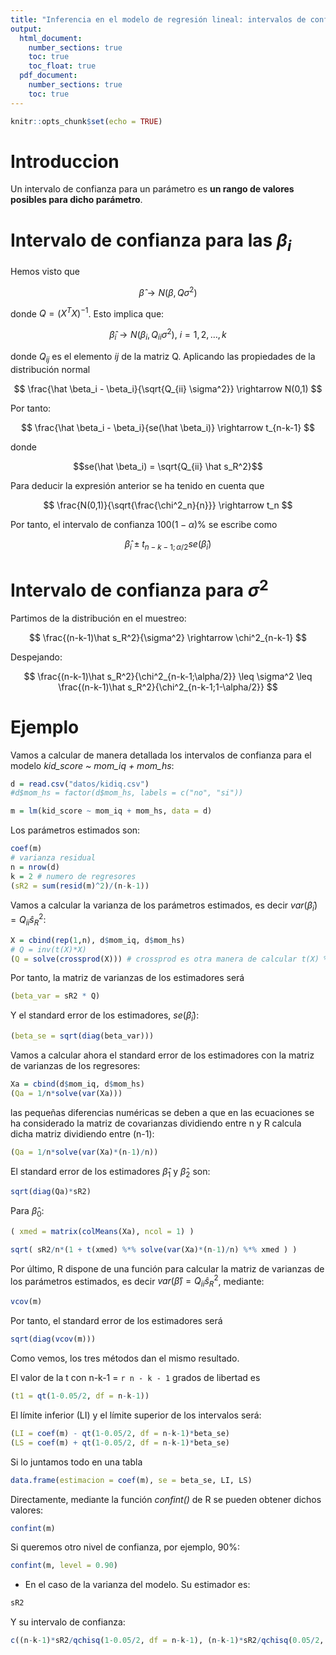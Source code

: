 ```yaml
---
title: "Inferencia en el modelo de regresión lineal: intervalos de confianza"
output: 
  html_document:
    number_sections: true
    toc: true
    toc_float: true
  pdf_document:
    number_sections: true
    toc: true
---
```


```r
knitr::opts_chunk$set(echo = TRUE)
```

# Introduccion

Un intervalo de confianza para un parámetro es **un rango de valores posibles para dicho parámetro**.

# Intervalo de confianza para las $\beta_i$

Hemos visto que

$$
\hat \beta \rightarrow N(\beta, Q \sigma^2)
$$

donde $Q = (X^TX)^{-1}$. Esto implica que:

$$
\hat \beta_i \rightarrow N(\beta_i, Q_{ii} \sigma^2), \ i = 1,2, \ldots,k
$$

donde $Q_{ij}$ es el elemento *ij* de la matriz Q. Aplicando las propiedades de la distribución normal

$$
\frac{\hat \beta_i - \beta_i}{\sqrt{Q_{ii} \sigma^2}} \rightarrow N(0,1)
$$

Por tanto:

$$
\frac{\hat \beta_i - \beta_i}{se(\hat \beta_i)} \rightarrow t_{n-k-1}
$$

donde 

$$se(\hat \beta_i) = \sqrt{Q_{ii} \hat s_R^2}$$

Para deducir la expresión anterior se ha tenido en cuenta que

$$
\frac{N(0,1)}{\sqrt{\frac{\chi^2_n}{n}}} \rightarrow t_n
$$

Por tanto, el intervalo de confianza $100(1-\alpha)$% se escribe como

$$
\hat \beta_i \pm t_{n-k-1;\alpha/2} se(\hat \beta_i)
$$

# Intervalo de confianza para $\sigma^2$

Partimos de la distribución en el muestreo:

$$
\frac{(n-k-1)\hat s_R^2}{\sigma^2} \rightarrow \chi^2_{n-k-1}
$$

Despejando:

$$
\frac{(n-k-1)\hat s_R^2}{\chi^2_{n-k-1;\alpha/2}} \leq \sigma^2 \leq \frac{(n-k-1)\hat s_R^2}{\chi^2_{n-k-1;1-\alpha/2}}
$$

# Ejemplo

Vamos a calcular de manera detallada los intervalos de confianza para el modelo *kid_score ~ mom_iq + mom_hs*:

```r
d = read.csv("datos/kidiq.csv")
#d$mom_hs = factor(d$mom_hs, labels = c("no", "si"))
```

```r
m = lm(kid_score ~ mom_iq + mom_hs, data = d)
```

Los parámetros estimados son:

```r
coef(m)
# varianza residual
n = nrow(d)
k = 2 # numero de regresores
(sR2 = sum(resid(m)^2)/(n-k-1))
```

Vamos a calcular la varianza de los parámetros estimados, es decir $var(\hat \beta_i) = Q_{ii} \hat s_R^2$:

```r
X = cbind(rep(1,n), d$mom_iq, d$mom_hs)
# Q = inv(t(X)*X)
(Q = solve(crossprod(X))) # crossprod es otra manera de calcular t(X) %*% X
```

Por tanto, la matriz de varianzas de los estimadores será

```r
(beta_var = sR2 * Q)
```

Y el standard error de los estimadores, $se(\hat \beta_i)$:

```r
(beta_se = sqrt(diag(beta_var)))
```

Vamos a calcular ahora el standard error de los estimadores con la matriz de varianzas de los regresores:

```r
Xa = cbind(d$mom_iq, d$mom_hs)
(Qa = 1/n*solve(var(Xa)))
```

las pequeñas diferencias numéricas se deben a que en las ecuaciones se ha considerado la matriz de covarianzas dividiendo entre n y R calcula dicha matriz dividiendo entre (n-1):

```r
(Qa = 1/n*solve(var(Xa)*(n-1)/n))
```

El standard error de los estimadores $\hat\beta_1$ y $\hat \beta_2$ son:

```r
sqrt(diag(Qa)*sR2)
```

Para $\hat \beta_0$:

```r
( xmed = matrix(colMeans(Xa), ncol = 1) )
```

```r
sqrt( sR2/n*(1 + t(xmed) %*% solve(var(Xa)*(n-1)/n) %*% xmed ) )
```

Por último, R dispone de una función para calcular la matriz de varianzas de los parámetros estimados, es decir $var(\hat \beta) = Q_{ii} \hat s_R^2$, mediante:

```r
vcov(m)
```

Por tanto, el standard error de los estimadores será

```r
sqrt(diag(vcov(m)))
```

Como vemos, los tres métodos dan el mismo resultado.

El valor de la t con n-k-1 = `r n - k - 1` grados de libertad es

```r
(t1 = qt(1-0.05/2, df = n-k-1))
```

El límite inferior (LI) y el límite superior de los intervalos será:

```r
(LI = coef(m) - qt(1-0.05/2, df = n-k-1)*beta_se)
(LS = coef(m) + qt(1-0.05/2, df = n-k-1)*beta_se)
```

Si lo juntamos todo en una tabla

```r
data.frame(estimacion = coef(m), se = beta_se, LI, LS)
```

Directamente, mediante la función *confint()* de R se pueden obtener dichos valores:

```r
confint(m)
```

Si queremos otro nivel de confianza, por ejemplo, 90%:

```r
confint(m, level = 0.90)
```

- En el caso de la varianza del modelo. Su estimador es:

```r
sR2
```

Y su intervalo de confianza:

```r
c((n-k-1)*sR2/qchisq(1-0.05/2, df = n-k-1), (n-k-1)*sR2/qchisq(0.05/2, df = n-k-1))
```

